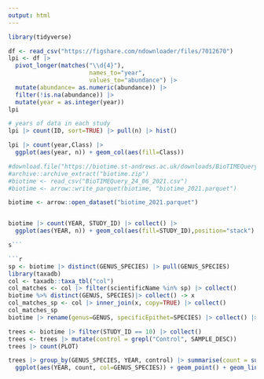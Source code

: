 ```yaml
---
output: html
---
```





```r
library(tidyverse)
```



```r
df <- read_csv("https://figshare.com/ndownloader/files/7012670")
lpi <- df |>
  pivot_longer(matches("\\d{4}"),
                       names_to="year",
                       values_to="abundance") |>
  mutate(abundance= as.numeric(abundance)) |>
  filter(!is.na(abundance)) |>
  mutate(year = as.integer(year))
lpi

# years of data in each study
lpi |> count(ID, sort=TRUE) |> pull(n) |> hist()

lpi |> count(year,Class) |>
  ggplot(aes(year, n)) + geom_col(aes(fill=Class))
```
```r
#download.file("https://biotime.st-andrews.ac.uk/downloads/BioTIMEQuery_24_06_2021.zip", "biotime.zip")
#archive::archive_extract("biotime.zip")
#biotime <- read_csv("BioTIMEQuery_24_06_2021.csv")
#biotime <- arrow::write_parquet(biotime, "biotime_2021.parquet")

biotime <- arrow::open_dataset("biotime_2021.parquet")


biotime |> count(YEAR, STUDY_ID) |> collect() |>
  ggplot(aes(YEAR, n)) + geom_col(aes(fill=STUDY_ID),position="stack") + scale_fill_viridis_c()

s```

```r
sp <- biotime |> distinct(GENUS_SPECIES) |> pull(GENUS_SPECIES)
library(taxadb)
col <- taxadb::taxa_tbl("col")
col_matches <- col |> filter(scientificName %in% sp) |> collect()
biotime %>% distinct(GENUS, SPECIES)|> collect() -> x
col_matches_sp <- col |> inner_join(x, copy=TRUE) |> collect()
col_matches_sp
biotime |> rename(genus=GENUS, specificEpithet=SPECIES) |> collect() |> left_join(col_matches_sp, copy=TRUE) |> count(YEAR, kingdom) |>  ggplot(aes(YEAR, n, fill=kingdom)) + geom_col()
```




```r
trees <- biotime |> filter(STUDY_ID == 10) |> collect()
trees <- trees |> mutate(control = grepl("Control", SAMPLE_DESC))
trees |> count(PLOT)

trees |> group_by(GENUS_SPECIES, YEAR, control) |> summarise(count = sum(sum.allrawdata.ABUNDANCE), .groups="drop") |>
  ggplot(aes(YEAR, count, col=GENUS_SPECIES)) + geom_point() + geom_line() + scale_y_log10() + facet_wrap(~control)
```

